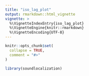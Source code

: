 ```yaml
---
title: "iso_lag_plot"
output: rmarkdown::html_vignette
vignette: >
  %\VignetteIndexEntry{iso_lag_plot}
  %\VignetteEngine{knitr::rmarkdown}
  %\VignetteEncoding{UTF-8}
---
```


```r
knitr::opts_chunk$set(
  collapse = TRUE,
  comment = "#>"
)
```

```r
library(soundlocalization)
```
